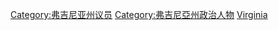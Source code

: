 [[Category:弗吉尼亚州议员|Category:弗吉尼亚州议员]]
[[Category:弗吉尼亞州政治人物|Category:弗吉尼亞州政治人物]]
[[Category:美國各州參議員|Virginia]]
